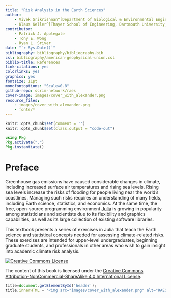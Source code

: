 ```yaml
--- 
title: "Risk Analysis in the Earth Sciences"
author: 
    - Vivek Srikrishnan^[Department of Biological & Environmental Engineering, Cornell University, viveks@cornell.edu]
    - Klaus Keller^[Thayer School of Engineering, Dartmouth University, klaus.keller@dartmouth.edu]
contributor:
    - Patrick J. Applegate
    - Tony E. Wong
    - Ryan L. Sriver
date: "`r Sys.Date()`"
bibliography: bibliography/bibliography.bib
csl: bibliography/american-geophysical-union.csl
biblio-title: References
link-citations: yes
colorlinks: yes
graphics: yes
fontsize: 11pt
monofontoptions: "Scale=0.8"
github-repo: scrim-network/raes
cover-image: images/cover_with_alexander.png
resource_files:
    - images/cover_with_alexander.png
    - fonts/*
---
```


```r
knitr::opts_chunk$set(comment = '')
knitr::opts_chunk$set(class.output = "code-out")
```

```julia
using Pkg
Pkg.activate(".")
Pkg.instantiate()
```

# Preface {-} 

Greenhouse gas emissions have caused considerable changes in climate, including increased surface air temperatures and rising sea levels.  Rising sea levels increase the risks of flooding for people living near the world's coastlines.  Managing such risks requires an understanding of many fields, including Earth science, statistics, and economics.  At the same time, the free, open-source programming environment [Julia](http://www.julialang.org) is growing in popularity among statisticians and scientists due to its flexibility and graphics capabilities, as well as its large collection of existing software libraries.

This textbook presents a series of exercises in Julia that teach the Earth science and statistical concepts needed for assessing climate-related risks.  These exercises are intended for upper-level undergraduates, beginning graduate students, and professionals in other areas who wish to gain insight into academic climate risk analysis.  

<a rel="license" href="http://creativecommons.org/licenses/by-nc-sa/4.0/"><img alt="Creative Commons License" style="border-width:0" src="https://i.creativecommons.org/l/by-nc-sa/4.0/88x31.png" /></a><br />

The content of this book is licensed under the [Creative Commons Attribution-NonCommercial-ShareAlike 4.0 International License](https://creativecommons.org/licenses/by-nc-sa/4.0/).


```js
title=document.getElementById('header');
title.innerHTML = '<img src="images/cover_with_alexander.png" alt="RAES Cover Image">' + title.innerHTML
```